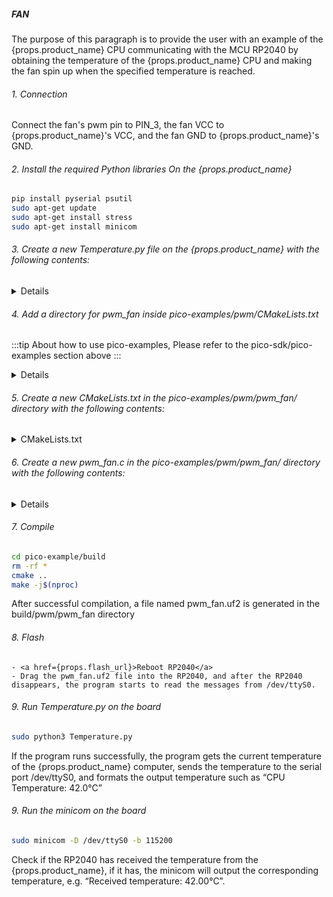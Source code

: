##### FAN

The purpose of this paragraph is to provide the user with an example of the {props.product_name} CPU communicating with the MCU RP2040 by obtaining the temperature of the {props.product_name} CPU and making the fan spin up when the specified temperature is reached.

###### 1. Connection

Connect the fan's pwm pin to PIN_3, the fan VCC to {props.product_name}'s VCC, and the fan GND to {props.product_name}'s GND.

###### 2. Install the required Python libraries On the {props.product_name}

```bash
pip install pyserial psutil
sudo apt-get update
sudo apt-get install stress
sudo apt-get install minicom
```

###### 3. Create a new Temperature.py file on the {props.product_name} with the following contents:

<details>

    <summary>Temperature.py</summary>

```py

    import psutil
    import serial
    import time

    SERIAL_PORT = '/dev/ttyS0'
    BAUD_RATE = 115200

    set = serial.Serial(SERIAL_PORT, BAUD_RATE)

    def get_cpu_temperature():
        # get temperature from PC
        temps = psutil.sensors_temperatures()
        if 'coretemp' in temps:
            cpu_temp = temps['coretemp'][0].current
            return cpu_temp
        else:
            return None

    try:
        while True:
            temp = get_cpu_temperature()
            if temp is not None:
                print(f"CPU Temperature: {temp}°C")
                set.write(f"{temp}\n".encode())
            else:
                print("Unable to read temperature.")
            time.sleep(1)
    except KeyboardInterrupt:
        set.close()
        print("Program terminated.")

```

</details>

###### 4. Add a directory for pwm_fan inside pico-examples/pwm/CMakeLists.txt

:::tip
About how to use pico-examples, Please refer to the pico-sdk/pico-examples section above
:::

<details>

    <summary>CMakeLists.txt</summary>

```txt

    add_executable(pwm_fan
        pwm_fan.c
        )

    # pull in common dependencies and additional pwm hardware support
    target_link_libraries(pwm_fan pico_stdlib hardware_pwm)

    # create map/bin/hex file etc.
    pico_add_extra_outputs(pwm_fan)

    # add url via pico_set_program_url
    example_auto_set_url(pwm_fan)

```

</details>

###### 5. Create a new CMakeLists.txt in the pico-examples/pwm/pwm_fan/ directory with the following contents:

<details>

<summary>CMakeLists.txt</summary>

```txt

    add_executable(pwm_fan
        pwm_fan.c
        )

    # pull in common dependencies and additional pwm hardware support
    target_link_libraries(pwm_fan pico_stdlib hardware_pwm)

    # create map/bin/hex file etc.
    pico_add_extra_outputs(pwm_fan)

    # add url via pico_set_program_url
    example_auto_set_url(pwm_fan)

```

</details>

###### 6. Create a new pwm_fan.c in the pico-examples/pwm/pwm_fan/ directory with the following contents:

<details>

    <summary>pwm_fan.c</summary>

```c
    #include <stdio.h>
    #include <stdlib.h>
    #include "pico/stdlib.h"
    #include "hardware/uart.h"
    #include "hardware/pwm.h"

    #define UART_ID uart0
    #define BAUD_RATE 115200
    #define UART_TX_PIN 0
    #define UART_RX_PIN 1
    #define FAN_PWM_PIN 28
    #define TEMP_THRESHOLD 60.0

    void set_pwm_duty_cycle(uint slice_num, uint channel, float duty_cycle) {
        if (duty_cycle < 0.0f) duty_cycle = 0.0f;
        if (duty_cycle > 100.0f) duty_cycle = 100.0f;
        uint16_t level = (uint16_t)(duty_cycle * (float)(1 << 16) / 100.0f);
        pwm_set_gpio_level(FAN_PWM_PIN, level);
    }

    int main() {
        stdio_init_all();

        uart_init(UART_ID, BAUD_RATE);
        gpio_set_function(UART_TX_PIN, GPIO_FUNC_UART);
        gpio_set_function(UART_RX_PIN, GPIO_FUNC_UART);

        uart_set_format(UART_ID, 8, 1, UART_PARITY_NONE);
        uart_set_fifo_enabled(UART_ID, false);

        gpio_set_function(FAN_PWM_PIN, GPIO_FUNC_PWM);
        uint slice_num = pwm_gpio_to_slice_num(FAN_PWM_PIN);
        pwm_config config = pwm_get_default_config();
        pwm_config_set_clkdiv(&config, 4.0f);
        pwm_init(slice_num, &config, true);

        char buffer[32];
        int index = 0;

        printf("Waiting for data...\n");

        while (1) {
            if (uart_is_readable(UART_ID)) {
                char c = uart_getc(UART_ID);
                if (c == '\n') {
                    buffer[index] = '\0';
                    float temperature = atof(buffer);
                    printf("Received temperature: %.2f°C\n", temperature);
                    if (temperature > TEMP_THRESHOLD) {
                        set_pwm_duty_cycle(slice_num, PWM_CHAN_A, 100.0f);
                    } else {
                        set_pwm_duty_cycle(slice_num, PWM_CHAN_A, 0.0f);
                    }
                    index = 0;
                } else {
                    buffer[index++] = c;
                    if (index >= sizeof(buffer)) {
                        index = sizeof(buffer) - 1;
                    }
                }
            }
        }

        return 0;
    }
```

</details>

###### 7. Compile

```bash
cd pico-example/build
rm -rf *
cmake ..
make -j$(nproc)
```

After successful compilation, a file named pwm_fan.uf2 is generated in the build/pwm/pwm_fan directory

###### 8. Flash

    - <a href={props.flash_url}>Reboot RP2040</a>
    - Drag the pwm_fan.uf2 file into the RP2040, and after the RP2040 disappears, the program starts to read the messages from /dev/ttyS0.

###### 9. Run Temperature.py on the board

```bash
sudo python3 Temperature.py
```

If the program runs successfully, the program gets the current temperature of the {props.product_name} computer, sends the temperature to the serial port /dev/ttyS0, and formats the output temperature such as “CPU Temperature: 42.0°C”

###### 9. Run the minicom on the board

```bash
sudo minicom -D /dev/ttyS0 -b 115200
```

Check if the RP2040 has received the temperature from the {props.product_name}, if it has, the minicom will output the corresponding temperature, e.g. “Received temperature: 42.00°C”.
